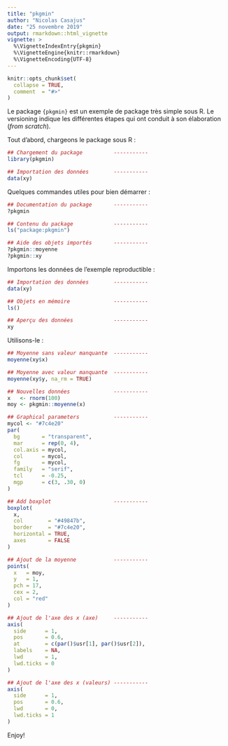 ```yaml
---
title: "pkgmin"
author: "Nicolas Casajus"
date: "25 novembre 2019"
output: rmarkdown::html_vignette
vignette: >
  %\VignetteIndexEntry{pkgmin}
  %\VignetteEngine{knitr::rmarkdown}
  %\VignetteEncoding{UTF-8}
---
```


```r
knitr::opts_chunk$set(
  collapse = TRUE,
  comment  = "#>"
)
```

Le package `{pkgmin}` est un exemple de package très simple sous R.
Le versioning indique les différentes étapes qui ont conduit à son élaboration (_from scratch_).

Tout d'abord, chargeons le package sous R :

```r
## Chargement du package          -----------
library(pkgmin)

## Importation des données        -----------
data(xy)
```

Quelques commandes utiles pour bien démarrer :

```r
## Documentation du package       -----------
?pkgmin

## Contenu du package             -----------
ls("package:pkgmin")

## Aide des objets importés       -----------
?pkgmin::moyenne
?pkgmin::xy
```

Importons les données de l'exemple reproductible :

```r
## Importation des données        -----------
data(xy)

## Objets en mémoire              -----------
ls()

## Aperçu des données             -----------
xy
```

Utilisons-le :

```r
## Moyenne sans valeur manquante  -----------
moyenne(xy$x)

## Moyenne avec valeur manquante  -----------
moyenne(xy$y, na_rm = TRUE)
```


```r
## Nouvelles données              -----------
x   <- rnorm(100)
moy <- pkgmin::moyenne(x)

## Graphical parameters           -----------
mycol <- "#7c4e20"
par(
  bg       = "transparent",
  mar      = rep(0, 4),
  col.axis = mycol,
  col      = mycol,
  fg       = mycol,
  family   = "serif",
  tcl      = -0.25,
  mgp      = c(3, .30, 0)
)

## Add boxplot                    -----------
boxplot(
  x,
  col        = "#49847b",
  border     = "#7c4e20",
  horizontal = TRUE,
  axes       = FALSE
)

## Ajout de la moyenne            -----------
points(
  x   = moy,
  y   = 1,
  pch = 17,
  cex = 2,
  col = "red"
)

## Ajout de l'axe des x (axe)     -----------
axis(
  side      = 1,
  pos       = 0.6,
  at        = c(par()$usr[1], par()$usr[2]),
  labels    = NA,
  lwd       = 1,
  lwd.ticks = 0
)

## Ajout de l'axe des x (valeurs) -----------
axis(
  side      = 1,
  pos       = 0.6,
  lwd       = 0,
  lwd.ticks = 1
)
```

Enjoy!
